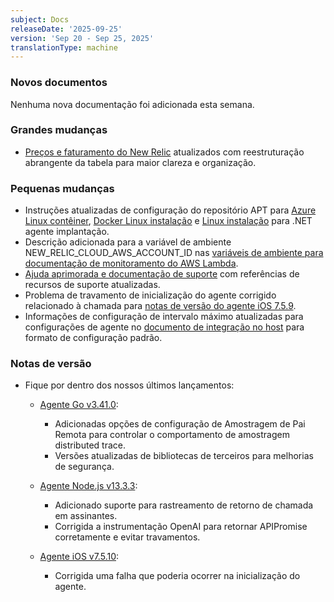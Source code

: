 ```yaml
---
subject: Docs
releaseDate: '2025-09-25'
version: 'Sep 20 - Sep 25, 2025'
translationType: machine
---
```


### Novos documentos

Nenhuma nova documentação foi adicionada esta semana.

### Grandes mudanças

* [Preços e faturamento do New Relic](/docs/accounts/accounts-billing/new-relic-one-pricing-billing/new-relic-one-pricing-billing) atualizados com reestruturação abrangente da tabela para maior clareza e organização.

### Pequenas mudanças

* Instruções atualizadas de configuração do repositório APT para [Azure Linux contêiner](/install/dotnet/installation/azure-linux-container), [Docker Linux instalação](/install/dotnet/installation/dockerLinux) e [Linux instalação](/install/dotnet/installation/linuxInstall2) para .NET agente implantação.
* Descrição adicionada para a variável de ambiente NEW\_RELIC\_CLOUD\_AWS\_ACCOUNT\_ID nas [variáveis de ambiente para documentação de monitoramento do AWS Lambda](/docs/serverless-function-monitoring/aws-lambda-monitoring/instrument-lambda-function/env-variables-lambda).
* [Ajuda aprimorada e documentação de suporte](/docs/new-relic-solutions/solve-common-issues/find-help-get-support) com referências de recursos de suporte atualizadas.
* Problema de travamento de inicialização do agente corrigido relacionado à chamada para [notas de versão do agente iOS 7.5.9](/docs/release-notes/mobile-release-notes/ios-release-notes/ios-agent-759).
* Informações de configuração de intervalo máximo atualizadas para configurações de agente no [documento de integração no host](/docs/infrastructure/host-integrations/infrastructure-integrations-sdk/specifications/host-integrations-standard-configuration-format/#configure-how-the-agent-executes-your-integrations) para formato de configuração padrão.

### Notas de versão

* Fique por dentro dos nossos últimos lançamentos:

  * [Agente Go v3.41.0](/docs/release-notes/agent-release-notes/go-release-notes/go-agent-3-41-0):

    * Adicionadas opções de configuração de Amostragem de Pai Remota para controlar o comportamento de amostragem distributed trace.
    * Versões atualizadas de bibliotecas de terceiros para melhorias de segurança.

  * [Agente Node.js v13.3.3](/docs/release-notes/agent-release-notes/nodejs-release-notes/node-agent-13-3-3):

    * Adicionado suporte para rastreamento de retorno de chamada em assinantes.
    * Corrigida a instrumentação OpenAI para retornar APIPromise corretamente e evitar travamentos.

  * [Agente iOS v7.5.10](/docs/release-notes/mobile-release-notes/ios-release-notes/ios-agent-7510):

    * Corrigida uma falha que poderia ocorrer na inicialização do agente.